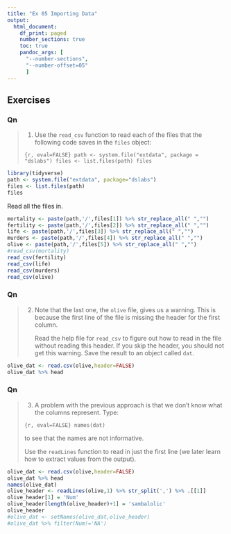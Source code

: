 ```yaml
---
title: "Ex 05 Importing Data"
output:
  html_document:
    df_print: paged
    number_sections: true
    toc: true
    pandoc_args: [
      "--number-sections",
      "--number-offset=05"
      ]
---
```


## Exercises

### Qn
>1. Use the `read_csv` function to read each of the files that the following code saves in the `files` object: 
>
>```{r, eval=FALSE}
>path <- system.file("extdata", package = "dslabs")
>files <- list.files(path)
>files
>```

```r
library(tidyverse)
path <- system.file("extdata", package="dslabs")
files <- list.files(path)
files
```

Read all the files in.
```r
mortality <- paste(path,'/',files[1]) %>% str_replace_all(" ","")
fertility <- paste(path,'/',files[2]) %>% str_replace_all(" ","")
life <- paste(path,'/',files[3]) %>% str_replace_all(" ","")
murders <- paste(path,'/',files[4]) %>% str_replace_all(" ","")
olive <- paste(path,'/',files[5]) %>% str_replace_all(" ","")
#read_csv(mortality)
read_csv(fertility)
read_csv(life)
read_csv(murders)
read_csv(olive)
```

### Qn
>2. Note that the last one, the `olive` file, gives us a warning. This is because the first line of the file is missing the header for the first column. 
>
>    Read the help file for `read_csv` to figure out how to read in the file without reading this header. If you skip the header, you should not get this warning. Save the result to an object called `dat`.

```r
olive_dat <- read.csv(olive,header=FALSE)
olive_dat %>% head
```

### Qn
>3. A problem with the previous approach is that we don't know what the columns represent. Type:
>
>```{r, eval=FALSE}
>names(dat)
>```
>
>    to see that the names are not informative.
>
>    Use the `readLines` function to read in just the first line (we later learn how to extract values from the output). 

```r
olive_dat <- read.csv(olive,header=FALSE)
olive_dat %>% head
names(olive_dat)
olive_header <- readLines(olive,1) %>% str_split(',') %>% .[[1]]
olive_header[1] = 'Num'
olive_header[length(olive_header)+1] = 'sambalolic'
olive_header
#olive_dat <- setNames(olive_dat,olive_header)
#olive_dat %>% filter(Num!='NA')
```


